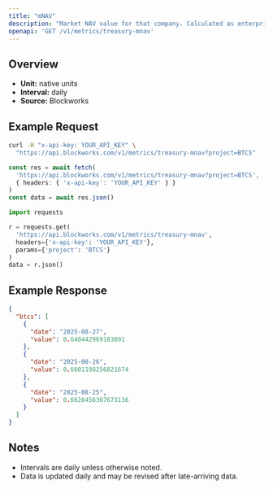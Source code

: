 ```yaml
---
title: "mNAV"
description: "Market NAV value for that company. Calculated as enterprise value / NAV"
openapi: 'GET /v1/metrics/treasury-mnav'
---
```


## Overview

- **Unit:** native units
- **Interval:** daily
- **Source:** Blockworks

## Example Request

<CodeGroup>

```bash cURL
curl -H "x-api-key: YOUR_API_KEY" \
  "https://api.blockworks.com/v1/metrics/treasury-mnav?project=BTCS"
```

```typescript TypeScript
const res = await fetch(
  'https://api.blockworks.com/v1/metrics/treasury-mnav?project=BTCS',
  { headers: { 'x-api-key': 'YOUR_API_KEY' } }
)
const data = await res.json()
```

```python Python
import requests

r = requests.get(
  'https://api.blockworks.com/v1/metrics/treasury-mnav',
  headers={'x-api-key': 'YOUR_API_KEY'},
  params={'project': 'BTCS'}
)
data = r.json()
```

</CodeGroup>

## Example Response

```json
{
  "btcs": [
    {
      "date": "2025-08-27",
      "value": 0.640442969183091
    },
    {
      "date": "2025-08-26",
      "value": 0.6601198256821674
    },
    {
      "date": "2025-08-25",
      "value": 0.6628456367673136
    }
  ]
}
```

## Notes
- Intervals are daily unless otherwise noted.
- Data is updated daily and may be revised after late-arriving data.
